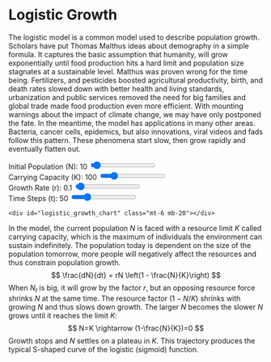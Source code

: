 # Logistic Growth
The logistic model is a common model used to describe population growth. Scholars have put Thomas Malthus ideas about demography in a simple formula. It captures the basic assumption that humanity, will grow exponentially until food production hits a hard limit and population size stagnates at a sustainable level. Malthus was proven wrong for the time being. Fertilizers, and pesticides boosted agricultural productivity, birth, and death rates slowed down with better health and living standards, urbanization and public services removed the need for big families and global trade made food production even more efficient. With mounting warnings about the impact of climate change, we may have only postponed the fate. In the meantime, the model has applications in many other areas. Bacteria, cancer cells, epidemics, but also innovations, viral videos and fads follow this pattern. These phenomena start slow, then grow rapidly and eventually flatten out. 

 

<div class="flex-col justify-center items-center relative h-fit overflow-scroll mt-10">
    <div class="grid grid-cols-2 my-1">
        <label for="N">Initial Population (N): <span id="N-value">10</span></label>
        <input type="range" id="N" min="1" max="200" value="10" step="1" class="win10-thumb"></input>
    </div>
    <div class="grid grid-cols-2 my-1">
        <label for="K">Carrying Capacity (K): <span id="K-value">100</span></label>
        <input type="range" id="K" min="10" max="500" value="100" step="10" class="win10-thumb"></input>
    </div>
    <div class="grid grid-cols-2 my-1">
        <label for="r">Growth Rate (r): <span id="r-value">0.1</span></label>
        <input type="range" id="r" min="0.01" max="3" value="0.1" step="0.01" class="win10-thumb"></input>
    </div>
    <div class="grid grid-cols-2 my-1">
        <label for="t">Time Steps (t): <span id="t-value">50</span></label>
        <input type="range" id="t" min="10" max="200" value="50" step="1" class="win10-thumb"></input>
    </div>

    <div id="logistic_growth_chart" class="mt-6 mb-20"></div>
</div>

In the model, the current population $N$ is faced with a resource limit $K$ called carrying capacity, which is the maximum of individuals the environment can sustain indefinitely. The population today is dependent on the size of the population tomorrow, more people will negatively affect the resources and thus constrain population growth.  
$$
\frac{dN}{dt} = rN \left(1 - \frac{N}{K}\right)
$$
When $N_{t}$ is big, it will grow by the factor $r$, but an opposing resource force shrinks $N$ at the same time. The resource factor $(1- N/K)$ shrinks with growing $N$ and thus slows down growth. The larger $N$ becomes the slower $N$ grows until it reaches the limit $K$: 
$$
N=K \rightarrow (1-\frac{N}{K})=0
$$
Growth stops and $N$ settles on a plateau in $K$. This trajectory produces the typical S-shaped curve of the logistic (sigmoid) function.